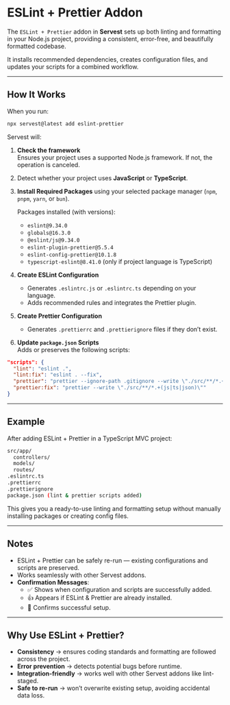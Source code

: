 # ESLint + Prettier Addon

The `ESLint + Prettier` addon in **Servest** sets up both linting and formatting in your Node.js project, providing a consistent, error-free, and beautifully formatted codebase.

It installs recommended dependencies, creates configuration files, and updates your scripts for a combined workflow.

---

## How It Works

When you run:

```bash
npx servest@latest add eslint-prettier
```

Servest will:

1. **Check the framework**  
   Ensures your project uses a supported Node.js framework. If not, the operation is canceled.

2. Detect whether your project uses **JavaScript** or **TypeScript**.

3. **Install Required Packages** using your selected package manager (`npm`, `pnpm`, `yarn`, or `bun`).

   Packages installed (with versions):
   - `eslint@9.34.0`
   - `globals@16.3.0`
   - `@eslint/js@9.34.0`
   - `eslint-plugin-prettier@5.5.4`
   - `eslint-config-prettier@10.1.8`
   - `typescript-eslint@8.41.0` (only if project language is TypeScript)

4. **Create ESLint Configuration**
   - Generates `.eslintrc.js` or `.eslintrc.ts` depending on your language.
   - Adds recommended rules and integrates the Prettier plugin.

5. **Create Prettier Configuration**
   - Generates `.prettierrc` and `.prettierignore` files if they don’t exist.

6. **Update `package.json` Scripts**  
   Adds or preserves the following scripts:

```json
"scripts": {
  "lint": "eslint .",
  "lint:fix": "eslint . --fix",
  "prettier": "prettier --ignore-path .gitignore --write \"./src/**/*.+(js|ts|json)\"",
  "prettier:fix": "prettier --write \"./src/**/*.+(js|ts|json)\""
}
```

---

## Example

After adding ESLint + Prettier in a TypeScript MVC project:

```bash
src/app/
  controllers/
  models/
  routes/
.eslintrc.ts
.prettierrc
.prettierignore
package.json (lint & prettier scripts added)
```

This gives you a ready-to-use linting and formatting setup without manually installing packages or creating config files.

---

## Notes

- ESLint + Prettier can be safely re-run — existing configurations and scripts are preserved.
- Works seamlessly with other Servest addons.
- **Confirmation Messages**:
  - ✅ Shows when configuration and scripts are successfully added.
  - 👍 Appears if ESLint & Prettier are already installed.
  - 🎉 Confirms successful setup.

---

## Why Use ESLint + Prettier?

- **Consistency** → ensures coding standards and formatting are followed across the project.
- **Error prevention** → detects potential bugs before runtime.
- **Integration-friendly** → works well with other Servest addons like lint-staged.
- **Safe to re-run** → won’t overwrite existing setup, avoiding accidental data loss.
